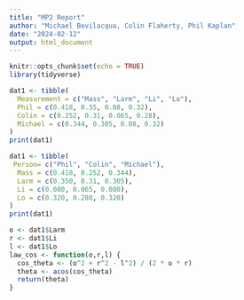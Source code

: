 ```yaml
---
title: "MP2 Report"
author: "Michael Bevilacqua, Colin Flaherty, Phil Kaplan"
date: "2024-02-12"
output: html_document
---
```


```r
knitr::opts_chunk$set(echo = TRUE)
library(tidyverse)
```

```r
dat1 <- tibble(
  Measurement = c("Mass", "Larm", "Li", "Lo"),
  Phil = c(0.418, 0.35, 0.08, 0.32),
  Colin = c(0.252, 0.31, 0.065, 0.28),
  Michael = c(0.344, 0.305, 0.08, 0.32)
)
print(dat1)
```

```r
dat1 <- tibble(
 Person= c("Phil", "Colin", "Michael"),
  Mass = c(0.418, 0.252, 0.344),
  Larm = c(0.350, 0.31, 0.305),
  Li = c(0.080, 0.065, 0.080),
  Lo = c(0.320, 0.280, 0.320)
)
print(dat1)
```

```r
o <- dat1$Larm
r <- dat1$Li
l <- dat1$Lo
law_cos <- function(o,r,l) {
  cos_theta <- (o^2 + r^2 - l^2) / (2 * o * r)
  theta <- acos(cos_theta)
  return(theta)
}
```

